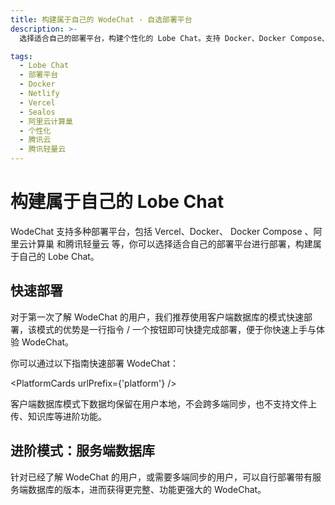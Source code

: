 ```yaml
---
title: 构建属于自己的 WodeChat - 自选部署平台
description: >-
  选择适合自己的部署平台，构建个性化的 Lobe Chat。支持 Docker、Docker Compose、Netlify、Railway、Repocloud、SealOS、Vercel 和 Zeabur 部署。

tags:
  - Lobe Chat
  - 部署平台
  - Docker
  - Netlify
  - Vercel
  - Sealos
  - 阿里云计算巢
  - 个性化
  - 腾讯云
  - 腾讯轻量云
---
```


# 构建属于自己的 Lobe Chat

WodeChat 支持多种部署平台，包括 Vercel、Docker、 Docker Compose 、阿里云计算巢 和腾讯轻量云 等，你可以选择适合自己的部署平台进行部署，构建属于自己的 Lobe Chat。

## 快速部署

对于第一次了解 WodeChat 的用户，我们推荐使用客户端数据库的模式快速部署，该模式的优势是一行指令 / 一个按钮即可快捷完成部署，便于你快速上手与体验 WodeChat。

你可以通过以下指南快速部署 WodeChat：

<PlatformCards urlPrefix={'platform'} />

<Callout>
  客户端数据库模式下数据均保留在用户本地，不会跨多端同步，也不支持文件上传、知识库等进阶功能。
</Callout>

## 进阶模式：服务端数据库

针对已经了解 WodeChat 的用户，或需要多端同步的用户，可以自行部署带有服务端数据库的版本，进而获得更完整、功能更强大的 WodeChat。

<Cards rows={1}>
  <Card href={'/zh/docs/self-hosting/server-database'} title={'服务端数据库部署指南'} />
</Cards>
